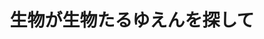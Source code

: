 ﻿---
title: "生物が生物たるゆえんを探して"
category: "生命理工学院"
vol: 25
interviewee: "弘津 俊輔 "
url: ""
tags: ["生物","生体","細胞","物性","ネットワーク"]
pdf: "25-1.pdf"
career: ""
preface: "弘津ではネットワークに注目して生体の構成原理、つまり生物が生物たるゆえんを探っている。特に細胞間ネットワークに関連して、生体内にも多く存在するゲルについて、その物性を調べる研究を行っている。"
---
